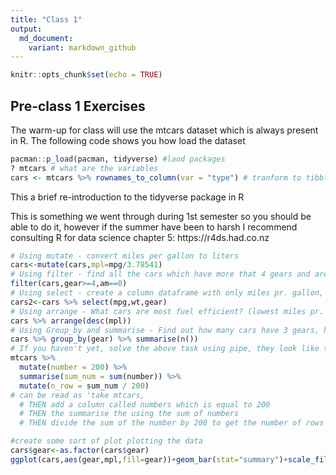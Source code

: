 ```yaml
---
title: "Class 1"
output:
  md_document:
    variant: markdown_github
---
```


```r
knitr::opts_chunk$set(echo = TRUE)
```

## Pre-class 1 Exercises

The warm-up for class will use the mtcars dataset which is always present in R.
The following code shows you how load the dataset

```r
pacman::p_load(pacman, tidyverse) #laod packages
? mtcars # what are the variables
cars <- mtcars %>% rownames_to_column(var = "type") # tranform to tibble
```


This a brief re-introduction to the tidyverse package in R

This is something we went through during 1st semester so you should be able to do it, however if the summer have been to harsh I recommend consulting R for data science chapter 5: https://r4ds.had.co.nz
```r
# Using mutate - convert miles per gallon to liters
cars<-mutate(cars,mpl=mpg/3.78541)
# Using filter - find all the cars which have more that 4 gears and are automatic
filter(cars,gear>=4,am==0)
# Using select - create a column dataframe with only miles pr. gallon, weight and number og gears
cars2<-cars %>% select(mpg,wt,gear)
# Using arrange - What cars are most fuel efficient? (lowest miles pr. liter/gallon)
cars %>% arrange(desc(mpl))
# Using Group_by and summarise - Find out how many cars have 3 gears, how many have 4 and how many have 5 (tip use n(), with summarise to count number of occurences)
cars %>% group_by(gear) %>% summarise(n()) 
# If you haven't yet, solve the above task using pipe, they look like this '%>%' and can be read as 'then' e.g. the following lines:
mtcars %>% 
  mutate(number = 200) %>% 
  summarise(sum_num = sum(number)) %>% 
  mutate(n_row = sum_num / 200)
# can be read as 'take mtcars, 
  # THEN add a column called numbers which is equal to 200
  # THEN the summarise the using the sum of numbers 
  # THEN divide the sum of the number by 200 to get the number of rows

#create some sort of plot plotting the data
cars$gear<-as.factor(cars$gear)
ggplot(cars,aes(gear,mpl,fill=gear))+geom_bar(stat="summary")+scale_fill_manual(values=c("skyblue", "blue","dark blue"))

```


